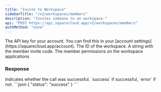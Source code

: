 ```yaml
---
title: "Invite to Workspace"
sidebarTitle: "/v2/workspaces/members"
description: "Invites someone to an workspace."
api: "POST https://api.squarecloud.app/v2/workspaces/members"
authMethod: "none"
---
```


<ParamField header="Authorization" type="string" placeholder="API KEY" required>
  The API key for your account. You can find this in your [account settings](https://squarecloud.app/account).
</ParamField>

<ParamField body="workspaceId" type="string" placeholder="Workspace Id">
  The ID of the workspace.  
</ParamField>

<ParamField body="code" type="string" placeholder="Invite code">
  A string with the member invite code. 
</ParamField>

<ParamField body="group" type="string" placeholder="Permission name">
  The member permissions on the workspace applications
</ParamField>


### Response

<ResponseField name="status" type="string">
  Indicates whether the call was successful. `success` if successful, `error` if not.
</ResponseField>

<ResponseExample>
```json
{
  "status": "success"
}
```
</ResponseExample>